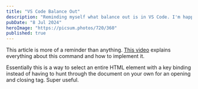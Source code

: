 ```yaml
---
title: "VS Code Balance Out"
description: "Reminding myself what balance out is in VS Code. I'm happy if this helps you too."
pubDate: "8 Jul 2024"
heroImage: "https://picsum.photos/720/360"
published: true
---
```


This article is more of a reminder than anything. [This video](https://www.youtube.com/shorts/NwqhFb4B5LU) explains everything about this command and how to implement it.

Essentially this is a way to select an entire HTML element with a key binding instead of having to hunt through the document on your own for an opening and closing tag. Super useful.
